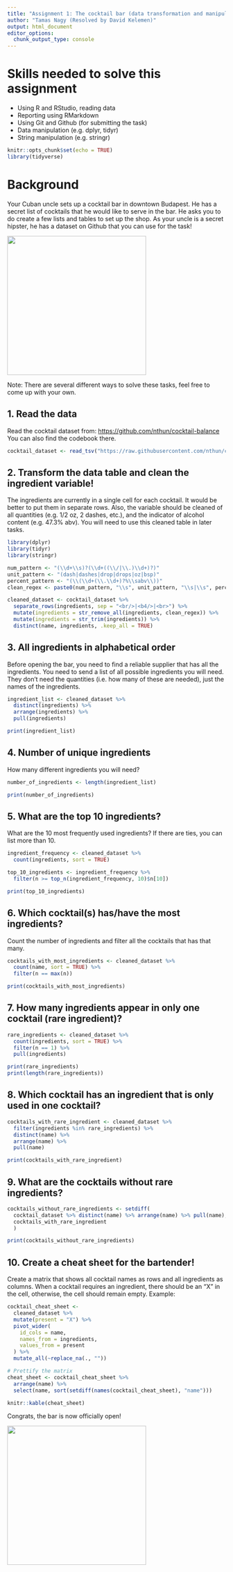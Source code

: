 ```yaml
---
title: "Assignment 1: The cocktail bar (data transformation and manipulation)"
author: "Tamas Nagy (Resolved by David Kelemen)"
output: html_document
editor_options: 
  chunk_output_type: console
---
```


# Skills needed to solve this assignment

-   Using R and RStudio, reading data
-   Reporting using RMarkdown
-   Using Git and Github (for submitting the task)
-   Data manipulation (e.g. dplyr, tidyr)
-   String manipulation (e.g. stringr)

```r
knitr::opts_chunk$set(echo = TRUE)
library(tidyverse)
```

# Background

Your Cuban uncle sets up a cocktail bar in downtown Budapest. He has a secret list of cocktails that he would like to serve in the bar. He asks you to do create a few lists and tables to set up the shop. As your uncle is a secret hipster, he has a dataset on Github that you can use for the task!

![](https://media1.tenor.com/images/57a519cffd0ad4693be3b9c94b211540/tenor.gif?itemid=5195211){width="320"}

Note: There are several different ways to solve these tasks, feel free to come up with your own.

## 1. Read the data

Read the cocktail dataset from: <https://github.com/nthun/cocktail-balance> You can also find the codebook there.

```r
cocktail_dataset <- read_tsv("https://raw.githubusercontent.com/nthun/cocktail-balance/refs/heads/master/cocktail_data.tsv")
```

## 2. Transform the data table and clean the ingredient variable!

The ingredients are currently in a single cell for each cocktail. It would be better to put them in separate rows. Also, the variable should be cleaned of all quantities (e.g. 1/2 oz, 2 dashes, etc.), and the indicator of alcohol content (e.g. 47.3% abv). You will need to use this cleaned table in later tasks.

```r

library(dplyr)
library(tidyr)
library(stringr)

num_pattern <- "(\\d+\\s)?(\\d+((\\/|\\.)\\d+)?)"
unit_pattern <- "(dash|dashes|drop|drops|oz|bsp)"
percent_pattern <- "(\\(\\d+(\\.\\d+)?%\\sabv\\))"
clean_regex <- paste0(num_pattern, "\\s", unit_pattern, "\\s|\\s", percent_pattern)

cleaned_dataset <- cocktail_dataset %>%
  separate_rows(ingredients, sep = "<br/>|<b4/>|<br>") %>%
  mutate(ingredients = str_remove_all(ingredients, clean_regex)) %>%
  mutate(ingredients = str_trim(ingredients)) %>%
  distinct(name, ingredients, .keep_all = TRUE)

```

## 3. All ingredients in alphabetical order

Before opening the bar, you need to find a reliable supplier that has all the ingredients. You need to send a list of all possible ingredients you will need. They don't need the quantities (i.e. how many of these are needed), just the names of the ingredients.

```r

ingredient_list <- cleaned_dataset %>%
  distinct(ingredients) %>%
  arrange(ingredients) %>%
  pull(ingredients)

print(ingredient_list)

```

## 4. Number of unique ingredients

How many different ingredients you will need?

```r

number_of_ingredients <- length(ingredient_list)

print(number_of_ingredients)
```

## 5. What are the top 10 ingredients?

What are the 10 most frequently used ingredients? If there are ties, you can list more than 10.

```r

ingredient_frequency <- cleaned_dataset %>%
  count(ingredients, sort = TRUE)

top_10_ingredients <- ingredient_frequency %>%
  filter(n >= top_n(ingredient_frequency, 10)$n[10])

print(top_10_ingredients)

```

## 6. Which cocktail(s) has/have the most ingredients?

Count the number of ingredients and filter all the cocktails that has that many.

```r

cocktails_with_most_ingredients <- cleaned_dataset %>%
  count(name, sort = TRUE) %>%
  filter(n == max(n))

print(cocktails_with_most_ingredients)

```

## 7. How many ingredients appear in only one cocktail (rare ingredient)?

```r

rare_ingredients <- cleaned_dataset %>%
  count(ingredients, sort = TRUE) %>%
  filter(n == 1) %>%
  pull(ingredients)

print(rare_ingredients)
print(length(rare_ingredients))

```

## 8. Which cocktail has an ingredient that is only used in one cocktail?

```r

cocktails_with_rare_ingredient <- cleaned_dataset %>%
  filter(ingredients %in% rare_ingredients) %>%
  distinct(name) %>%
  arrange(name) %>%
  pull(name)

print(cocktails_with_rare_ingredient)

```

## 9. What are the cocktails without rare ingredients?

```r

cocktails_without_rare_ingredients <- setdiff(
  cocktail_dataset %>% distinct(name) %>% arrange(name) %>% pull(name),
  cocktails_with_rare_ingredient
  )

print(cocktails_without_rare_ingredients)

```

## 10. Create a cheat sheet for the bartender!

Create a matrix that shows all cocktail names as rows and all ingredients as columns. When a cocktail requires an ingredient, there should be an "X" in the cell, otherwise, the cell should remain empty. Example:

```r

cocktail_cheat_sheet <- 
  cleaned_dataset %>% 
  mutate(present = "X") %>%
  pivot_wider(
    id_cols = name,
    names_from = ingredients,
    values_from = present
  ) %>%
  mutate_all(~replace_na(., ""))

# Prettify the matrix
cheat_sheet <- cocktail_cheat_sheet %>%
  arrange(name) %>%
  select(name, sort(setdiff(names(cocktail_cheat_sheet), "name")))

knitr::kable(cheat_sheet)

```


Congrats, the bar is now officially open!

![](https://i.pinimg.com/originals/4e/c1/0c/4ec10c9d32b2c7c28b4b638c7f809ec5.gif){width="320"}
